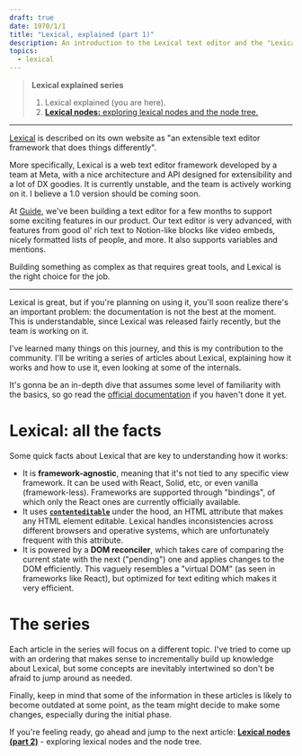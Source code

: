 ```yaml
---
draft: true
date: 1970/1/1
title: "Lexical, explained (part 1)"
description: An introduction to the Lexical text editor and the "Lexical, explained" series.
topics:
  - lexical
---
```


> **Lexical explained series**
>
> 1. Lexical explained (you are here).
> 2. [**Lexical nodes:** exploring lexical nodes and the node tree.](../lexical-nodes)

---

[Lexical](https://lexical.dev/) is described on its own website as "an extensible text editor framework that does things differently".

More specifically, Lexical is a web text editor framework developed by a team at Meta, with a nice architecture and API designed for extensibility and a lot of DX goodies. It is currently unstable, and the team is actively working on it. I believe a 1.0 version should be coming soon.

At [Guide](https://guide.co/), we've been building a text editor for a few months to support some exciting features in our product. Our text editor is very advanced, with features from good ol' rich text to Notion-like blocks like video embeds, nicely formatted lists of people, and more. It also supports variables and mentions.

Building something as complex as that requires great tools, and Lexical is the right choice for the job.

---

Lexical is great, but if you're planning on using it, you'll soon realize there's an important problem: the documentation is not the best at the moment. This is understandable, since Lexical was released fairly recently, but the team is working on it.

I've learned many things on this journey, and this is my contribution to the community. I'll be writing a series of articles about Lexical, explaining how it works and how to use it, even looking at some of the internals.

It's gonna be an in-depth dive that assumes some level of familiarity with the basics, so go read the [official documentation](https://lexical.dev/docs/intro) if you haven't done it yet.

# Lexical: all the facts

Some quick facts about Lexical that are key to understanding how it works:

- It is **framework-agnostic**, meaning that it's not tied to any specific view framework. It can be used with React, Solid, etc, or even vanilla (framework-less). Frameworks are supported through "bindings", of which only the React ones are currently officially available.
- It uses **[`contenteditable`](https://developer.mozilla.org/en-US/docs/Web/HTML/Global_attributes/contenteditable)** under the hood, an HTML attribute that makes any HTML element editable. Lexical handles inconsistencies across different browsers and operative systems, which are unfortunately frequent with this attribute.
- It is powered by a **DOM reconciler**, which takes care of comparing the current state with the next ("pending") one and applies changes to the DOM efficiently. This vaguely resembles a "virtual DOM" (as seen in frameworks like React), but optimized for text editing which makes it very efficient.

# The series

Each article in the series will focus on a different topic. I've tried to come up with an ordering that makes sense to incrementally build up knowledge about Lexical, but some concepts are inevitably intertwined so don't be afraid to jump around as needed.

Finally, keep in mind that some of the information in these articles is likely to become outdated at some point, as the team might decide to make some changes, especially during the initial phase.

If you're feeling ready, go ahead and jump to the next article: **[Lexical nodes (part 2)](../lexical-nodes)** - exploring lexical nodes and the node tree.
